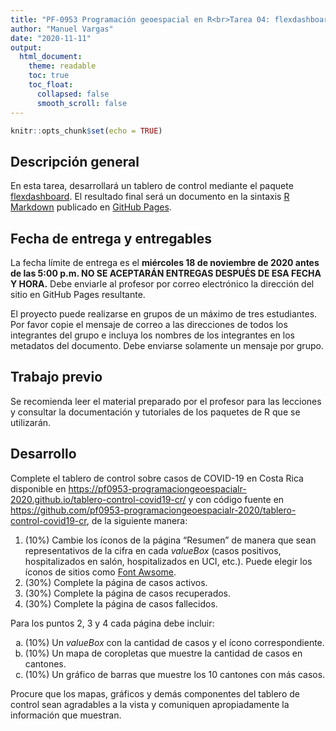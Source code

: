 ```yaml
---
title: "PF-0953 Programación geoespacial en R<br>Tarea 04: flexdashboard"
author: "Manuel Vargas"
date: "2020-11-11"
output:
  html_document:
    theme: readable    
    toc: true
    toc_float:
      collapsed: false
      smooth_scroll: false  
---
```


```r
knitr::opts_chunk$set(echo = TRUE)
```

## Descripción general
En esta tarea, desarrollará un tablero de control mediante el paquete [flexdashboard](https://rmarkdown.rstudio.com/flexdashboard/). El resultado final será un documento en la sintaxis [R Markdown](https://rmarkdown.rstudio.com/) publicado en [GitHub Pages](https://pages.github.com/).

## Fecha de entrega y entregables
La fecha límite de entrega es el **miércoles 18 de noviembre de 2020 antes de las 5:00 p.m. NO SE ACEPTARÁN ENTREGAS DESPUÉS DE ESA FECHA Y HORA.** Debe enviarle al profesor por correo electrónico la dirección del sitio en GitHub Pages resultante.

El proyecto puede realizarse en grupos de un máximo de tres estudiantes. Por favor copie el mensaje de correo a las direcciones de todos los integrantes del grupo e incluya los nombres de los integrantes en los metadatos del documento. Debe enviarse solamente un mensaje por grupo.

## Trabajo previo
Se recomienda leer el material preparado por el profesor para las lecciones y consultar la documentación y tutoriales de los paquetes de R que se utilizarán.

## Desarrollo
Complete el tablero de control sobre casos de COVID-19 en Costa Rica disponible en [https://pf0953-programaciongeoespacialr-2020.github.io/tablero-control-covid19-cr/](https://pf0953-programaciongeoespacialr-2020.github.io/tablero-control-covid19-cr/) y con código fuente en [https://github.com/pf0953-programaciongeoespacialr-2020/tablero-control-covid19-cr](https://github.com/pf0953-programaciongeoespacialr-2020/tablero-control-covid19-cr), de la siguiente manera:

1. (10%) Cambie los íconos de la página "Resumen" de manera que sean representativos de la cifra en cada *valueBox* (casos positivos, hospitalizados en salón, hospitalizados en UCI, etc.). Puede elegir los íconos de sitios como [Font Awsome](https://fontawesome.com/icons?d=gallery).
2. (30%) Complete la página de casos activos.
3. (30%) Complete la página de casos recuperados.
4. (30%) Complete la página de casos fallecidos.

Para los puntos 2, 3 y 4 cada página debe incluir:

a. (10%) Un *valueBox* con la cantidad de casos y el ícono correspondiente.  
b. (10%) Un mapa de coropletas que muestre la cantidad de casos en cantones.  
c. (10%) Un gráfico de barras que muestre los 10 cantones con más casos.  

Procure que los mapas, gráficos y demás componentes del tablero de control sean agradables a la vista y comuniquen apropiadamente la información que muestran.


